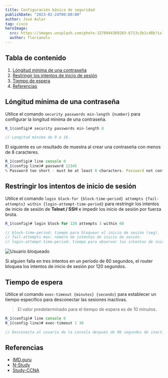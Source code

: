 ```yaml
---
title: Configuración básica de seguridad
publishDate: "2023-02-24T00:00:00"
author: José Aular
tag: cisco
heroImage:
  src: https://images.unsplash.com/photo-1570044389283-6713c3b1c48b?ixlib=rb-4.0.3&ixid=MnwxMjA3fDB8MHxwaG90by1wYWdlfHx8fGVufDB8fHx8&auto=format&fit=crop&w=1887&q=80
  author: florianolv
---
```



## Tabla de contenido

1.  [Lóngitud mínima de una contraseña](/blog/configuracion-basica-seguridad#lóngitud-mínima-de-una-contraseña)
2.  [Restringir los intentos de inicio de sesión](/blog/configuracion-basica-seguridad#restringir-los-intentos-de-inicio-de-sesión)
3.  [Tiempo de espera](/blog/configuracion-basica-seguridad#tiempo-de-espera)
4.  [Referencias](/blog/configuracion-basica-seguridad#referencias)

## Lóngitud mínima de una contraseña

Utilice el comando `security passwords min-length {number}` para configurar la longitud mínima de una contraseña.

```js title="Router #1"
R_1(config)# security passwords min-length 8

// Longitud mínima de 0 a 16.
```

El siguiente es un resultado de muestra al crear una contraseña con menos de 8 caracteres.

```js title="Router #1" {3}
R_1(config)# line console 0
R_1(config-line)# password 12345
% Password too short - must be at least 8 characters. Password not configured.
```

## Restringir los intentos de inicio de sesión

Utilice el comando `login block-for {block-time-period} attempts {fail-attempts} within {login-attempt-time-period}` para restringir los intentos de inicio de sesión de **Telnet / SSH** e impedir los inicio de sesión por fuerza bruta.

```js title="Router #1"
R_1(config)# login block-for 120 attempts 3 within 60

// block-time-period: tiempo para bloquear el inicio de sesión (seg).
// fail-attempts max: número de intentos de inicio de sesión.
// login-attempt-time-period: tiempo para observar los intentos de inicio de sesión (seg).
```

![Usuario bloqueado](https://res.cloudinary.com/jaular/image/upload/v1677265417/blog/configuracion-basica-seguridad/block-1_ybgxmt.png "Usuario bloqueado")

Si alguien falla en tres intentos en un período de 60 segundos, el router bloquea los intentos de inicio de sesión por 120 segundos.

## Tiempo de espera

Utilice el comando `exec-timeout {minutes} {seconds}` para establecer un tiempo específico para desconectar las sesiones inactivas.

> El valor predeterminado para el tiempo de espera es de 10 minutos.

```js title="Router #1"
R_1(config)# line console 0
R_1(config-line)# exec-timeout 1 30

// Desconecta al usuario de la consola después de 90 segundos de inactividad.
```

## Referencias

- [IMD.guru](https://www.imd.guru/redes/cisco/ios/forzar-la-longitud-minima-de-una-contrasena-en-el-ios.html)
- [N-Study](https://www.n-study.com/en/cisco-basic/restrict-login-attempts/)
- [Study-CCNA](https://study-ccna.com/exec-timeout-command/)
